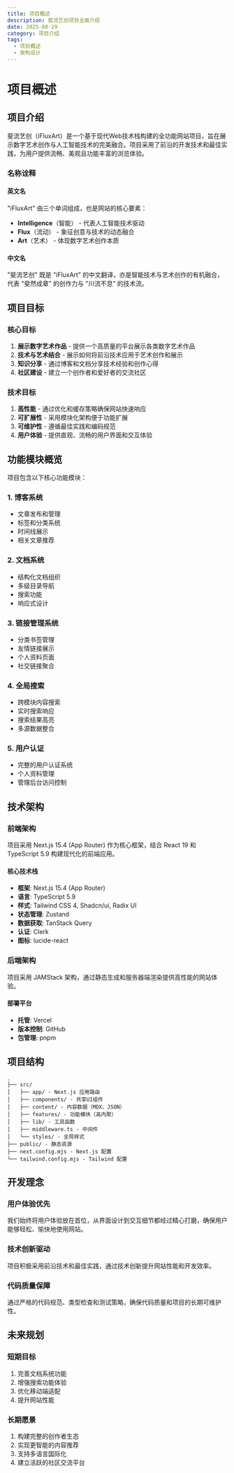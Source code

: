 ---
title: 项目概述
description: 斐流艺创项目全面介绍
date: 2025-08-29
category: 项目介绍
tags:
  - 项目概述
  - 架构设计
---

# 项目概述

## 项目介绍

斐流艺创（iFluxArt）是一个基于现代Web技术栈构建的全功能网站项目，旨在展示数字艺术创作与人工智能技术的完美融合。项目采用了前沿的开发技术和最佳实践，为用户提供流畅、美观且功能丰富的浏览体验。

### 名称诠释

#### 英文名

"iFluxArt" 由三个单词组成，也是网站的核心要素：

- **Intelligence**（智能） - 代表人工智能技术驱动
- **Flux**（流动） - 象征创意与技术的动态融合
- **Art**（艺术） - 体现数字艺术创作本质

#### 中文名

"斐流艺创" 既是 "iFluxArt" 的中文翻译，亦是智能技术与艺术创作的有机融合，代表 "斐然成章" 的创作力与 "川流不息" 的技术流。

## 项目目标

### 核心目标

1. **展示数字艺术作品** - 提供一个高质量的平台展示各类数字艺术作品
2. **技术与艺术结合** - 展示如何将前沿技术应用于艺术创作和展示
3. **知识分享** - 通过博客和文档分享技术经验和创作心得
4. **社区建设** - 建立一个创作者和爱好者的交流社区

### 技术目标

1. **高性能** - 通过优化和缓存策略确保网站快速响应
2. **可扩展性** - 采用模块化架构便于功能扩展
3. **可维护性** - 遵循最佳实践和编码规范
4. **用户体验** - 提供直观、流畅的用户界面和交互体验

## 功能模块概览

项目包含以下核心功能模块：

### 1. 博客系统
- 文章发布和管理
- 标签和分类系统
- 时间线展示
- 相关文章推荐

### 2. 文档系统
- 结构化文档组织
- 多级目录导航
- 搜索功能
- 响应式设计

### 3. 链接管理系统
- 分类书签管理
- 友情链接展示
- 个人资料页面
- 社交链接聚合

### 4. 全局搜索
- 跨模块内容搜索
- 实时搜索响应
- 搜索结果高亮
- 多源数据整合

### 5. 用户认证
- 完整的用户认证系统
- 个人资料管理
- 管理后台访问控制

## 技术架构

### 前端架构

项目采用 Next.js 15.4 (App Router) 作为核心框架，结合 React 19 和 TypeScript 5.9 构建现代化的前端应用。

#### 核心技术栈

- **框架**: Next.js 15.4 (App Router)
- **语言**: TypeScript 5.9
- **样式**: Tailwind CSS 4, Shadcn/ui, Radix UI
- **状态管理**: Zustand
- **数据获取**: TanStack Query
- **认证**: Clerk
- **图标**: lucide-react

### 后端架构

项目采用 JAMStack 架构，通过静态生成和服务器端渲染提供高性能的网站体验。

#### 部署平台

- **托管**: Vercel
- **版本控制**: GitHub
- **包管理**: pnpm

## 项目结构

```
.
├── src/
│   ├── app/ - Next.js 应用路由
│   ├── components/ - 共享UI组件
│   ├── content/ - 内容数据（MDX、JSON）
│   ├── features/ - 功能模块（高内聚）
│   ├── lib/ - 工具函数
│   ├── middleware.ts - 中间件
│   └── styles/ - 全局样式
├── public/ - 静态资源
├── next.config.mjs - Next.js 配置
└── tailwind.config.mjs - Tailwind 配置
```

## 开发理念

### 用户体验优先

我们始终将用户体验放在首位，从界面设计到交互细节都经过精心打磨，确保用户能够轻松、愉快地使用网站。

### 技术创新驱动

项目积极采用前沿技术和最佳实践，通过技术创新提升网站性能和开发效率。

### 代码质量保障

通过严格的代码规范、类型检查和测试策略，确保代码质量和项目的长期可维护性。

## 未来规划

### 短期目标

1. 完善文档系统功能
2. 增强搜索功能体验
3. 优化移动端适配
4. 提升网站性能

### 长期愿景

1. 构建完整的创作者生态
2. 实现更智能的内容推荐
3. 支持多语言国际化
4. 建立活跃的社区交流平台
